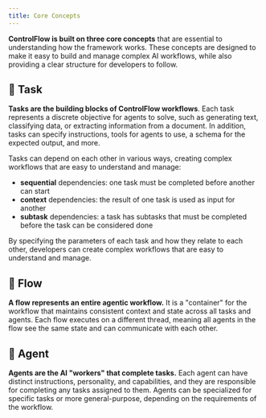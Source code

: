 ```yaml
---
title: Core Concepts
---
```


**ControlFlow is built on three core concepts** that are essential to understanding how the framework works. These concepts are designed to make it easy to build and manage complex AI workflows, while also providing a clear structure for developers to follow.

## 🚦 Task
**Tasks are the building blocks of ControlFlow workflows**. Each task represents a discrete objective for agents to solve, such as generating text, classifying data, or extracting information from a document. In addition, tasks can specify instructions, tools for agents to use, a schema for the expected output, and more. 

Tasks can depend on each other in various ways, creating complex workflows that are easy to understand and manage:
- **sequential** dependencies: one task must be completed before another can start
- **context** dependencies: the result of one task is used as input for another
- **subtask** dependencies: a task has subtasks that must be completed before the task can be considered done

By specifying the parameters of each task and how they relate to each other, developers can create complex workflows that are easy to understand and manage.

## 🌊 Flow
**A flow represents an entire agentic workflow.** It is a "container" for the workflow that maintains consistent context and state across all tasks and agents. Each flow executes on a different thread, meaning all agents in the flow see the same state and can communicate with each other. 

## 🤖 Agent
**Agents are the AI "workers" that complete tasks.** Each agent can have distinct instructions, personality, and capabilities, and they are responsible for completing any tasks assigned to them. Agents can be specialized for specific tasks or more general-purpose, depending on the requirements of the workflow.
